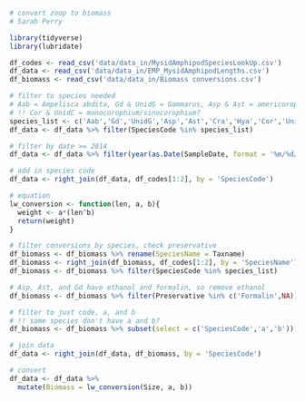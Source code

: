 ```r
# convert zoop to biomass
# Sarah Perry
```

```r
library(tidyverse)
library(lubridate)
```

```r
df_codes <- read_csv('data/data_in/MysidAmphipodSpeciesLookUp.csv')
df_data <- read_csv('data/data_in/EMP_MysidAmphipodLengths.csv')
df_biomass <- read_csv('data/data_in/Biomass conversions.csv')

# filter to species needed
# Aab = Ampelisca abdita, Gd & UnidG = Gammarus, Asp & Ast = americorophium, Cra = Crangonyx, Hya = Hyalella
# !! Cor & UnidC = monocorophium/sinocorophium?
species_list <- c('Aab','Gd','UnidG','Asp','Ast','Cra','Hya','Cor','UnidC')
df_data <- df_data %>% filter(SpeciesCode %in% species_list)

# filter by date >= 2014
df_data <- df_data %>% filter(year(as.Date(SampleDate, format = '%m/%d/%Y')) >= 2014)

# add in species code
df_data <- right_join(df_data, df_codes[1:2], by = 'SpeciesCode')

# equation
lw_conversion <- function(len, a, b){
  weight <- a*(len^b)
  return(weight)
}
```

```r
# filter conversions by species, check preservative
df_biomass <- df_biomass %>% rename(SpeciesName = Taxname)
df_biomass <- right_join(df_biomass, df_codes[1:2], by = 'SpeciesName')
df_biomass <- df_biomass %>% filter(SpeciesCode %in% species_list)

# Asp, Ast, and Gd have ethanol and formalin, so remove ethanol
df_biomass <- df_biomass %>% filter(Preservative %in% c('Formalin',NA))

# filter to just code, a, and b
# !! some species don't have a and b?
df_biomass <- df_biomass %>% subset(select = c('SpeciesCode','a','b'))

# join data
df_data <- right_join(df_data, df_biomass, by = 'SpeciesCode')
```

```r
# convert 
df_data <- df_data %>%
  mutate(Biomass = lw_conversion(Size, a, b))
```

